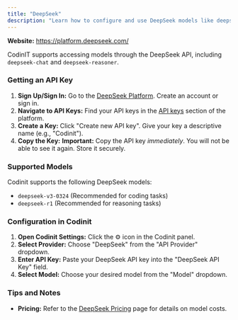```yaml
---
title: "DeepSeek"
description: "Learn how to configure and use DeepSeek models like deepseek-chat and deepseek-reasoner with Codinit."
---
```


**Website:** https://platform.deepseek.com/

CodinIT supports accessing models through the DeepSeek API, including `deepseek-chat` and `deepseek-reasoner`.

### Getting an API Key

1. **Sign Up/Sign In:** Go to the [DeepSeek Platform](https://platform.deepseek.com/). Create an account or sign in.
2. **Navigate to API Keys:** Find your API keys in the [API keys](https://platform.deepseek.com/api_keys) section of the platform.
3. **Create a Key:** Click "Create new API key". Give your key a descriptive name (e.g., "Codinit").
4. **Copy the Key:** **Important:** Copy the API key _immediately_. You will not be able to see it again. Store it securely.

### Supported Models

Codinit supports the following DeepSeek models:

- `deepseek-v3-0324` (Recommended for coding tasks)
- `deepseek-r1` (Recommended for reasoning tasks)

### Configuration in Codinit

1. **Open Codinit Settings:** Click the ⚙️ icon in the Codinit panel.
2. **Select Provider:** Choose "DeepSeek" from the "API Provider" dropdown.
3. **Enter API Key:** Paste your DeepSeek API key into the "DeepSeek API Key" field.
4. **Select Model:** Choose your desired model from the "Model" dropdown.

### Tips and Notes

- **Pricing:** Refer to the [DeepSeek Pricing](https://api-docs.deepseek.com/quick_start/pricing/) page for details on model costs.